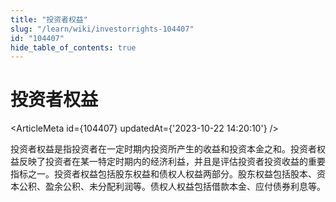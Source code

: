 ```yaml
---
title: "投资者权益"
slug: "/learn/wiki/investorrights-104407"
id: "104407"
hide_table_of_contents: true
---
```



# 投资者权益

<ArticleMeta id={104407} updatedAt={'2023-10-22 14:20:10'} />
<div className='border-solid border-b border-t-0 my-4 border-[var(--ifm-color-gray-300)]' />

投资者权益是指投资者在一定时期内投资所产生的收益和投资本金之和。投资者权益反映了投资者在某一特定时期内的经济利益，并且是评估投资者投资收益的重要指标之一。投资者权益包括股东权益和债权人权益两部分。股东权益包括股本、资本公积、盈余公积、未分配利润等。债权人权益包括借款本金、应付债券利息等。

